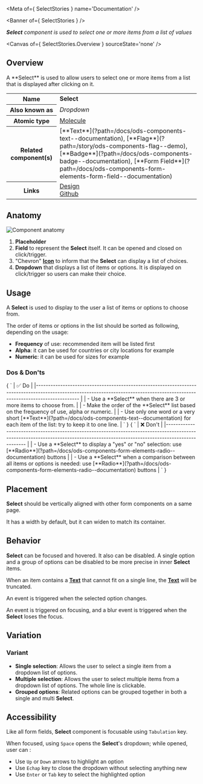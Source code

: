 
<Meta of={ SelectStories } name='Documentation' />

<Banner of={ SelectStories } />

_**Select** component is used to select one or more items from a list of values_

<Canvas of={ SelectStories.Overview } sourceState='none' />

## Overview
<div>
  <div id='description'>
    A **Select** is used to allow users to select one or more items from a list that is displayed after clicking on it.
  </div>
  <table>
    <tbody>
    <tr>
      <th scope="row">Name</th>
      <td><strong>Select</strong></td>
    </tr>
    <tr>
      <th scope="row">Also known as</th>
      <td><em>Dropdown</em></td>
    </tr>
    <tr>
      <th scope="row">Atomic type</th>
      <td>
        <a href='https://atomicdesign.bradfrost.com/chapter-2/#molecules'>Molecule<OdsIcon
          name={ ODS_ICON_NAME.externalLink }
          style={ { fontSize: '.7rem', paddingLeft: '.3rem', paddingRight: '.2rem' } }></OdsIcon></a>
      </td>
    </tr>
    <tr>
      <th scope="row">Related component(s)</th>
      <td>
        [**Text**](?path=/docs/ods-components-text--documentation),
        [**Flag**](?path=/story/ods-components-flag--demo),
        [**Badge**](?path=/docs/ods-components-badge--documentation), [**Form
        Field**](?path=/docs/ods-components-form-elements-form-field--documentation)
      </td>
    </tr>
    <tr>
      <th scope="row">Links</th>
      <td>
        <a href='https://www.figma.com/proto/tIKzHa5KvHHyosgIgyBswB/Design-Tokens'>Design<OdsIcon
          name={ ODS_ICON_NAME.externalLink }
          style={ { fontSize: '.7rem', paddingLeft: '.3rem', paddingRight: '.2rem' } }></OdsIcon></a><br />
        <a href='https://github.com/ovh/design-system/tree/master/packages/components/src/select'>Github<OdsIcon
          name={ ODS_ICON_NAME.externalLink }
          style={ { fontSize: '.7rem', paddingLeft: '.3rem', paddingRight: '.2rem' } }></OdsIcon></a>
      </td>
    </tr>
    </tbody>
  </table>
</div>

## Anatomy

![Component anatomy](components/select/anatomy.png "Component anatomy")

1. **Placeholder**
2. **Field** to represent the **Select** itself. It can be opened and closed on click/trigger.
3. "Chevron" [**Icon**](?path=/docs/ods-components-icon--documentation) to inform that the **Select** can display a list of choices.
4. **Dropdown** that displays a list of items or options. It is displayed on click/trigger so users can make their choice.

## Usage

A **Select** is used to display to the user a list of items or options to choose from.

The order of items or options in the list should be sorted as following, depending on the usage:
- **Frequency** of use: recommended item will be listed first
- **Alpha**: it can be used for countries or city locations for example
- **Numeric**: it can be used for sizes for example

### Dos & Don'ts

<Markdown>
  { `
| ✅ Do                                                                                                                                                                           |
|------------------------------------------------------------------------------------------------------------------------------------------------------------------------------ |
| - Use a **Select** when there are 3 or more items to choose from.                                                                                                              |
| - Make the order of the **Select** list based on the frequency of use, alpha or numeric.                                                                                       |
| - Use only one word or a very short [**Text**](?path=/docs/ods-components-text--documentation) for each item of the list: try to keep it to one line.                   |
` }
</Markdown>
<Markdown>
  { `
| ❌ Don't                                                                                                                                                                          |
|-------------------------------------------------------------------------------------------------------------------------------------------------------------------------------- |
| - Use a **Select** to display a "yes" or "no" selection: use [**Radio**](?path=/docs/ods-components-form-elements-radio--documentation) buttons                                           |
| - Use a **Select** when a comparison between all items or options is needed: use [**Radio**](?path=/docs/ods-components-form-elements-radio--documentation) buttons                       |
` }
</Markdown>

## Placement

**Select** should be vertically aligned with other form components on a same page.

It has a width by default, but it can widen to match its container.

## Behavior

**Select** can be focused and hovered. It also can be disabled. A single option and a group of options can be disabled to be more precise in inner **Select** items.

When an item contains a [**Text**](?path=/docs/ods-components-text--documentation) that cannot fit on a single line, the [**Text**](?path=/docs/ods-components-text--documentation) will be truncated.

An event is triggered when the selected option changes.

An event is triggered on focusing, and a blur event is triggered when the **Select** loses the focus.

## Variation

### Variant

- **Single selection**: Allows the user to select a single item from a dropdown list of options.
- **Multiple selection**: Allows the user to select multiple items from a dropdown list of options. The whole line is clickable.
- **Grouped options**: Related options can be grouped together in both a single and multi **Select**.

## Accessibility

Like all form fields, **Select** component is focusable using `Tabulation` key.

When focused, using `Space` opens the **Select**'s dropdown; while opened, user can :
- Use `Up` or `Down` arrows to highlight an option
- Use `Echap` key to close the dropdown without selecting anything new
- Use `Enter` or `Tab` key to select the highlighted option
